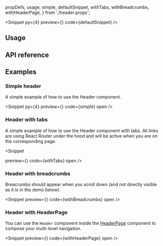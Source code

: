   propDefs,
  usage,
  simple,
  defaultSnippet,
  withTabs,
  withBreadcrumbs,
  withHeaderPage,
} from './header.props';

<PageTitle
  type="Component"
  title="Header"
  description="A header component for the plugin."
/>

<Snippet
  py={4}
  preview={<HeaderSnippet story="WithAllOptionsAndTabs" />}
  code={defaultSnippet}
/>

## Usage

<CodeBlock code={usage} />

## API reference

<PropsTable data={propDefs} />

## Examples

### Simple header

A simple example of how to use the Header component.

<Snippet
  py={4}
  preview={<HeaderSnippet story="WithAllOptions" />}
  code={simple}
  open
/>

### Header with tabs

A simple example of how to use the Header component with tabs. All links are using React Router
under the hood and will be active when you are on the corresponding page.

<Snippet

preview={<HeaderSnippet story="WithAllOptionsAndTabs" />}
code={withTabs}
open
/>

### Header with breadcrumbs

Breacrumbs should appear when you scroll down (and not directly visible as it is in the demo below).

<Snippet
  preview={<HeaderSnippet story="WithBreadcrumbs" />}
  code={withBreadcrumbs}
  open
/>

### Header with HeaderPage

You can use the `Header` component inside the [HeaderPage](/components/header-page) component to compose your multi-level navigation.

<Snippet
  preview={<HeaderSnippet story="WithHeaderPage" />}
  code={withHeaderPage}
  open
/>

<Theming component="Header" />

<ChangelogComponent component="Header" />
